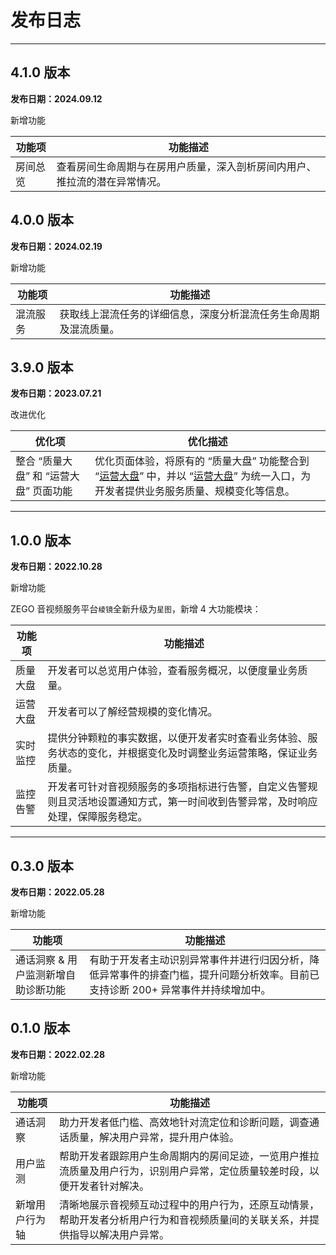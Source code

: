 # 发布日志

- - -

## 4.1.0 版本

**发布日期：2024.09.12**

<p class="hthree">新增功能</p>

| 功能项 | 功能描述 |
| -- | -- |
| 房间总览 | 查看房间生命周期与在房用户质量，深入剖析房间内用户、推拉流的潜在异常情况。 |

## 4.0.0 版本

**发布日期：2024.02.19**

<p class="hthree">新增功能</p>

| 功能项 | 功能描述 |
| -- | -- |
| 混流服务 | 获取线上混流任务的详细信息，深度分析混流任务生命周期及混流质量。 |

## 3.9.0 版本

**发布日期：2023.07.21**

<p class="hthree">改进优化</p>

| 优化项 | 优化描述 |
| -- | -- |
| 整合 “质量大盘” 和 “运营大盘” 页面功能 | 优化页面体验，将原有的 “质量大盘” 功能整合到 “[运营大盘](./../Guides/Operations%20Dashboard/Function%20introduction.mdx)” 中，并以 “[运营大盘](./../Guides/Operations%20Dashboard/Function%20introduction.mdx)” 为统一入口，为开发者提供业务服务质量、规模变化等信息。 |

- - -

## 1.0.0 版本

**发布日期：2022.10.28**

<p class="hthree">新增功能</p>

ZEGO 音视频服务平台`棱镜`全新升级为`星图`，新增 4 大功能模块： 

| 功能项 | 功能描述 |
| -- | -- |
| 质量大盘 | 开发者可以总览用户体验，查看服务概况，以便度量业务质量。 |
| 运营大盘 | 开发者可以了解经营规模的变化情况。 |
| 实时监控 | 提供分钟颗粒的事实数据，以便开发者实时查看业务体验、服务状态的变化，并根据变化及时调整业务运营策略，保证业务质量。 |
| 监控告警 | 开发者可针对音视频服务的多项指标进行告警，自定义告警规则且灵活地设置通知方式，第一时间收到告警异常，及时响应处理，保障服务稳定。 |

- - -

## 0.3.0 版本

**发布日期：2022.05.28**

<p class="hthree">新增功能</p>

| 功能项 | 功能描述 |
| -- | -- |
| 通话洞察 & 用户监测新增自助诊断功能 | 有助于开发者主动识别异常事件并进行归因分析，降低异常事件的排查门槛，提升问题分析效率。目前已支持诊断 200+ 异常事件并持续增加中。 |

## 0.1.0 版本

**发布日期：2022.02.28**

<p class="hthree">新增功能</p>

| 功能项 | 功能描述 |
| -- | -- |
| 通话洞察 | 助力开发者低门槛、高效地针对流定位和诊断问题，调查通话质量，解决用户异常，提升用户体验。 |
| 用户监测| 帮助开发者跟踪用户生命周期内的房间足迹，一览用户推拉流质量及用户行为，识别用户异常，定位质量较差时段，以便开发者针对解决。 |
| 新增用户行为轴 | 清晰地展示音视频互动过程中的用户行为，还原互动情景，帮助开发者分析用户行为和音视频质量间的关联关系，并提供指导以解决用户异常。 |
